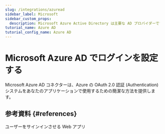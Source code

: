 ```yaml
---
slug: /integrations/azuread
sidebar_label: Microsoft
sidebar_custom_props:
  description: Microsoft Azure Active Directory は主要な AD プロバイダーです。
tutorial_name: Azure AD
tutorial_config_name: Azure AD
---
```




# Microsoft Azure AD でログインを設定する

Microsoft Azure AD コネクターは、Azure の OAuth 2.0 認証 (Authentication) システムをあなたのアプリケーションで使用するための簡潔な方法を提供します。

<GuideTip />

<Integration />

## 参考資料 \{#references}

<Url href="https://docs.microsoft.com/en-us/azure/active-directory/develop/scenario-web-app-sign-user-overview">
  ユーザーをサインインさせる Web アプリ
</Url>
